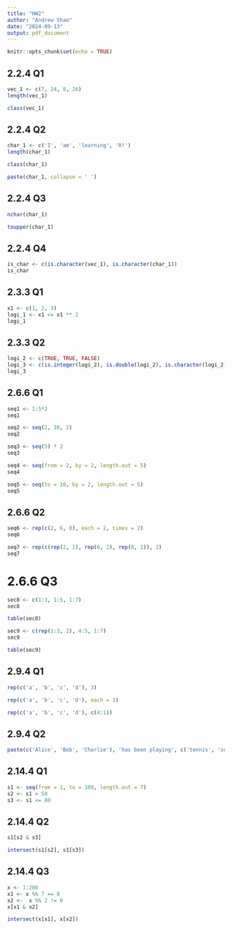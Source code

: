 ```yaml
---
title: "HW2"
author: "Andrew Shao"
date: "2024-09-13"
output: pdf_document
---
```


```r
knitr::opts_chunk$set(echo = TRUE)
```

## 2.2.4 Q1
```r
vec_1 <- c(7, 24, 8, 26)
length(vec_1)
```
```r
class(vec_1)
```

## 2.2.4 Q2
```r
char_1 <- c('I', 'am', 'learning', 'R!')
length(char_1)
```
```r
class(char_1)
```
```r
paste(char_1, collapse = ' ')
```

## 2.2.4 Q3
```r
nchar(char_1)
```
```r
toupper(char_1)
```

## 2.2.4 Q4
```r
is_char <- c(is.character(vec_1), is.character(char_1))
is_char
```

## 2.3.3 Q1
```r
x1 <- c(1, 2, 3)
logi_1 <- x1 <= x1 ** 2
logi_1
```

## 2.3.3 Q2
```r
logi_2 <- c(TRUE, TRUE, FALSE)
logi_3 <- c(is.integer(logi_2), is.double(logi_2), is.character(logi_2), is.logical(logi_2))
logi_3
```

## 2.6.6 Q1
```r
seq1 <- 1:5*2
seq1
```
```r
seq2 <- seq(2, 10, 2)
seq2
```
```r
seq3 <- seq(5) * 2
seq3
```
```r
seq4 <- seq(from = 2, by = 2, length.out = 5)
seq4
```
```r
seq5 <- seq(to = 10, by = 2, length.out = 5)
seq5
```

## 2.6.6 Q2
```r
seq6 <- rep(c(2, 6, 8), each = 2, times = 2)
seq6
```
```r
seq7 <- rep(c(rep(2, 2), rep(6, 2), rep(8, 2)), 2)
seq7
```

# 2.6.6 Q3
```r
sec8 <- c(1:3, 1:5, 1:7)
sec8
```
```r
table(sec8)
```
```r
sec9 <- c(rep(1:3, 2), 4:5, 1:7)
sec9
```
```r
table(sec9)
```

## 2.9.4 Q1
```r
rep(c('a', 'b', 'c', 'd'), 3)
```
```r
rep(c('a', 'b', 'c', 'd'), each = 3)
```
```r
rep(c('a', 'b', 'c', 'd'), c(4:1))
```

## 2.9.4 Q2
```r
paste(c('Alice', 'Bob', 'Charlie'), 'has been playing', c('tennis', 'soccer', 'baseball'), 'for', 4:2, 'years in', c('London.', 'New York.', 'Berlin.ca'))
```

## 2.14.4 Q1
```r
s1 <- seq(from = 1, to = 100, length.out = 7)
s2 <- s1 > 50
s3 <- s1 <= 80
```

## 2.14.4 Q2
```r
s1[s2 & s3]
```
```r
intersect(s1[s2], s1[s3])
```

## 2.14.4 Q3
```r
x <- 1:200
x1 <- x %% 7 == 0
x2 <-  x %% 2 != 0
x[x1 & x2]
```
```r
intersect(x[x1], x[x2])
```